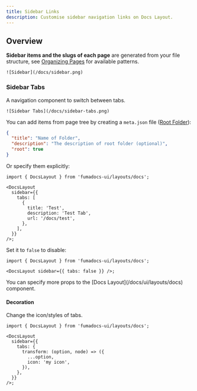 ```yaml
---
title: Sidebar Links
description: Customise sidebar navigation links on Docs Layout.
---
```


## Overview

**Sidebar items and the slugs of each page** are generated from your file structure, see [Organizing Pages](/docs/ui/page-conventions) for available patterns.

<div className='flex justify-center items-center *:max-w-[200px] bg-gradient-to-br from-fd-primary/10 rounded-xl border'>

    ![Sidebar](/docs/sidebar.png)

</div>

### Sidebar Tabs

A navigation component to switch between tabs.

<div className='flex justify-center items-center *:max-w-[360px] bg-gradient-to-br from-fd-primary/10 rounded-xl border'>

    ![Sidebar Tabs](/docs/sidebar-tabs.png)

</div>

You can add items from page tree by creating a `meta.json` file ([Root Folder](/docs/ui/page-conventions#root-folder)):

```json title="content/docs/my-folder/meta.json"
{
  "title": "Name of Folder",
  "description": "The description of root folder (optional)",
  "root": true
}
```

Or specify them explicitly:

```tsx title="/app/docs/layout.tsx"
import { DocsLayout } from 'fumadocs-ui/layouts/docs';

<DocsLayout
  sidebar={{
    tabs: [
      {
        title: 'Test',
        description: 'Test Tab',
        url: '/docs/test',
      },
    ],
  }}
/>;
```

Set it to `false` to disable:

```tsx
import { DocsLayout } from 'fumadocs-ui/layouts/docs';

<DocsLayout sidebar={{ tabs: false }} />;
```

<Callout title="Want further customisations?">
  You can specify more props to the [Docs Layout](/docs/ui/layouts/docs)
  component.
</Callout>

#### Decoration

Change the icon/styles of tabs.

```tsx
import { DocsLayout } from 'fumadocs-ui/layouts/docs';

<DocsLayout
  sidebar={{
    tabs: {
      transform: (option, node) => ({
        ...option,
        icon: 'my icon',
      }),
    },
  }}
/>;
```
